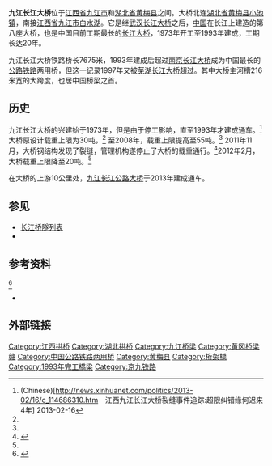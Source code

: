 {{Infobox_Bridge
|bridge_name=九江长江大桥
|image=JiuJiang Bridge, Jiangxi.jpg
|carries={{中国国道名|105}}<br>[[京九铁路|京九铁路]]
|crosses=[[长江|长江]]
|locale=[[江西省|江西省]][[九江市|九江市]]和[[湖北省|湖北省]][[黄梅县|黄梅县]]
|design=铁路、公路两用的钢桁梁大桥
|mainspan=216[[米_(單位)|米]]
|length=铁路桥长7675米，公路桥长4460米
|width=
|maint=公路桥管理局
|height=32米
|load=
|clearance=
|below=
|aadtraffic=
|traffic=
|designed_by=[[铁道部|铁道部]]大桥工程局
|begin=1973年12月
|complete=1991年
|open=1993年
|coordinates={{Coord|29.747901|N|116.018724|E|type:landmark_region:CN|display=inline,title}}
|extra={{Location map|China Jiangxi|label=|label_size=|position=|lat=29.747901|long=116.018724|mark=|marksize=|caption=九江长江大桥在江西省的位置|float=center|width=}}
}}
'''九江长江大桥'''位于[[江西省|江西省]][[九江市|九江市]]和[[湖北省|湖北省]][[黄梅县|黄梅县]]之间。大桥北连[[湖北省|湖北省]][[黄梅县|黄梅县]][[小池镇_(黄梅县)|小池镇]]，南接[[江西省|江西省]][[九江市|九江市]][[白水湖|白水湖]]。它是继[[武汉长江大桥|武汉长江大桥]]之后，[[中国|中国]]在长江上建造的第八座大桥，也是中国目前工期最长的[[长江大桥|长江大桥]]，1973年开工至1993年建成，工期长达20年。

九江长江大桥铁路桥长7675米，1993年建成后超过[[南京长江大桥|南京长江大桥]]成为中国最长的[[公路|公路]][[铁路|铁路]]两用桥，但这一记录1997年又被[[芜湖长江大桥|芜湖长江大桥]]超过。其中大桥主河槽216米宽的大跨度，也居中国桥梁之首。

==历史==
九江长江大桥的兴建始于1973年，但是由于停工影响，直至1993年才建成通车。<ref name=Xinhua20130216>(Chinese)[http://news.xinhuanet.com/politics/2013-02/16/c_114686310.htm　江西九江长江大桥裂缝事件追踪:超限纠错缘何迟来4年] {{Wayback|url=http://news.xinhuanet.com/politics/2013-02/16/c_114686310.htm |date=20160304204241 }} 2013-02-16</ref>大桥原设计载重上限为30吨，<ref name=Xinhua20130216/> 至2008年，载重上限提高至55吨。<ref name=Xinhua20130216/> 2011年11月，大桥钢结构发现了裂缝，管理机构遂停止了大桥的载重通行。<ref>{{Cite web |url=http://www.china.org.cn/china/2012-11/13/content_27096834.htm |title=Key Yangtze River bridge closed for repair |accessdate=2017-04-16 |archive-date=2017-04-17 |archive-url=https://web.archive.org/web/20170417070903/http://www.china.org.cn/china/2012-11/13/content_27096834.htm |dead-url=no }}</ref>2012年2月，大桥载重上限降至20吨。<ref name=Xinhua20130216/> 

在大桥的上游10公里处，[[九江长江公路大桥|九江长江公路大桥]]于2013年建成通车。
==参见==
*[[长江桥隧列表|长江桥隧列表]]
*{{Commons category inline|Jiujiang Bridge}}

==参考资料==
<ref name=":11">{{Cite journal|title=走近我国著名铁路桥（下）|author=肖志平|url=http://www.itdzs.org/Res/PayPDF/PDF//201112311032081571.pdf|journal=铁道知识|issue=6|doi=|others=|year=2011|volume=|page=29-31|issn=1000-0372|pmid=|access-date=2020-01-03|archive-date=2019-12-20|archive-url=https://web.archive.org/web/20191220051119/http://www.itdzs.org/Res/PayPDF/PDF//201112311032081571.pdf|dead-url=no}}</ref>

*{{cite book|last1=Li|first1=Guohao|last2=Xiao|first2=Rucheng|editor1-first=Wai-Fah|editor1-last=Chen|editor2-first=Lian|editor2-last=Duan|title=Bridge Engineering Handbook|url=https://books.google.com/books?id=XxYKgLVnT8YC|format=Google books|accessdate=May 18, 2009|year=1999|publisher=CRC Press|isbn=978-0-8493-7434-0|pages=63–26|chapter=Design Practice in China|chapterurl=https://books.google.com/books?id=XxYKgLVnT8YC&pg=PA9-IA1455&vq=design+practice+in+china&dq=parallel+chord+%22truss+arch%22&source=gbs_search_s&cad=0|archive-date=2017-04-17|archive-url=https://web.archive.org/web/20170417072649/https://books.google.com/books?id=XxYKgLVnT8YC|dead-url=no}}
{{Reflist}}
==外部链接==
{{Commonscat|JiuJiang Bridge}}
{{Crossings navbox
|structure= [[长江桥隧列表|桥梁与隧道]]
|place= [[长江|长江]]
|bridge= 九江长江大桥
|bridge signs= {{中国国道名|105}}<br>{{中国铁路名|京九铁路}}
|upstream= [[九江长江公路大桥|九江长江公路大桥]]
|upstream signs= {{China Expwy Name|G70}}
|downstream= [[望东长江大桥|望东长江大桥]]
|downstream signs={{China Expwy Name|G35}}
}}

[[Category:江西拱桥|Category:江西拱桥]]
[[Category:湖北拱桥|Category:湖北拱桥]]
[[Category:九江桥梁|Category:九江桥梁]]
[[Category:黄冈桥梁|Category:黄冈桥梁]]
[[Category:长江大桥|赣]]
[[Category:中国公路铁路两用桥|Category:中国公路铁路两用桥]]
[[Category:黄梅县|Category:黄梅县]]
[[Category:桁架橋|Category:桁架橋]]
[[Category:1993年完工橋梁|Category:1993年完工橋梁]]
[[Category:京九铁路|Category:京九铁路]]